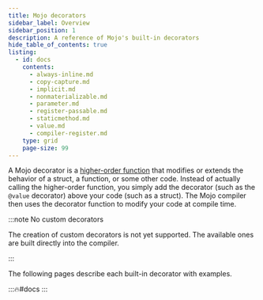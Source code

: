 ```yaml
---
title: Mojo decorators
sidebar_label: Overview
sidebar_position: 1
description: A reference of Mojo's built-in decorators
hide_table_of_contents: true
listing:
  - id: docs
    contents:
      - always-inline.md
      - copy-capture.md
      - implicit.md
      - nonmaterializable.md
      - parameter.md
      - register-passable.md
      - staticmethod.md
      - value.md
      - compiler-register.md
    type: grid
    page-size: 99
---
```


A Mojo decorator is a [higher-order
function](https://en.wikipedia.org/wiki/Higher-order_function) that modifies or
extends the behavior of a struct, a function, or some other code. Instead of
actually calling the higher-order function, you simply add the decorator (such
as the `@value` decorator) above your code (such as a struct). The Mojo
compiler then uses the decorator function to modify your code at compile time.

:::note No custom decorators

The creation of custom decorators is not yet supported. The available ones are
built directly into the compiler.

:::

The following pages describe each built-in decorator with examples.

:::🔥#docs
:::
